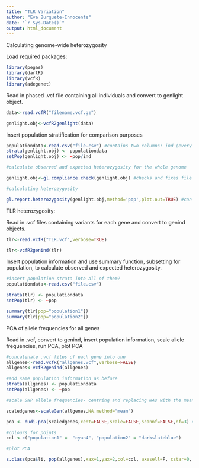 ```yaml
---
title: "TLR Variation"
author: "Eva Burguete-Innocente"
date: "`r Sys.Date()`"
output: html_document
---
```



Calculating genome-wide heterozygosity

Load required packages: 

```r
library(pegas)
library(dartR)
library(vcfR)
library(adegenet) 
```

Read in phased .vcf file containing all individuals and convert to genlight object.

```r
data<-read.vcfR("filename.vcf.gz") 

genlight.obj<-vcfR2genlight(data)

```


Insert population stratification for comparison purposes

```r

populationdata<-read.csv("file.csv") #contains two columns: ind (every individual) and pop (the population they belong to)
strata(genlight.obj) <- populationdata
setPop(genlight.obj) <- ~pop/ind

#calculate observed and expected heterozygosity for the whole genome

genlight.obj<-gl.compliance.check(genlight.obj) #checks and fixes file if needed

#calculating heterozygosity

gl.report.heterozygosity(genlight.obj,method='pop',plot.out=TRUE) #can convert to dataframe and add disease outcome information for further analyses

```



TLR heterozygosity:

Read in .vcf files containing variants for each gene and convert to genind objects.

```r

tlr<-read.vcfR("TLR.vcf",verbose=TRUE) 

tlr<-vcfR2genind(tlr)

```

Insert population information and use summary function, subsetting for population, to calculate observed and expected heterozygosity.

```r
#insert population strata into all of them?
populationdata<-read.csv("file.csv")

strata(tlr) <- populationdata
setPop(tlr) <- ~pop

summary(tlr[pop="population1"])
summary(tlr[pop="population2"])

```


PCA of allele frequencies for all genes

Read in .vcf, convert to genind, insert population information, scale allele frequencies, run PCA, plot PCA

```r
#concatenate .vcf files of each gene into one
allgenes<-read.vcfR("allgenes.vcf",verbose=FALSE)
allgenes<-vcfR2genind(allgenes)

#add same population information as before
strata(allgenes) <- populationdata
setPop(allgenes) <- ~pop

#scale SNP allele frequencies- centring and replacing NAs with the mean

scaledgenes<-scaleGen(allgenes,NA.method="mean")

pca <- dudi.pca(scaledgenes,cent=FALSE,scale=FALSE,scannf=FALSE,nf=3) #disable scaling in pca since it's been done already, and calculate th top 3 principal components

#colours for points
col <-c("population1" =  "cyan4", "population2" = "darkslateblue")

#plot PCA

s.class(pca$li, pop(allgenes),xax=1,yax=2,col=col, axesell=F, cstar=0, cpoint=2, grid=T)
```

